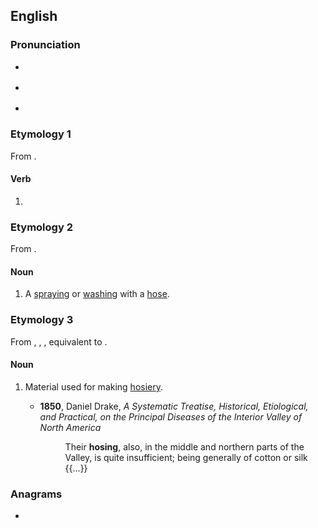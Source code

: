 ==English==

===Pronunciation===
* {{a|RP}} {{IPA|en|/ˈhəʊzɪŋ/}}
* {{a|GA}} {{IPA|en|/ˈhoʊzɪŋ/}}
* {{rhymes|en|əʊzɪŋ}}

===Etymology 1===
From {{suffix|en|hose|ing|pos2=present participle ending}}.

====Verb====
{{head|en|verb form}}

# {{present participle of|en|hose|nocat=1}}

===Etymology 2===
From {{suffix|en|hose|ing|pos2=gerund ending}}.

====Noun====
{{en-noun}}

# A [[spray]]ing or [[wash]]ing with a [[hose]].

===Etymology 3===
From {{inh|en|enm|hosinge}}, {{m|enm|hosiinge}}, {{m|enm|hosiynge}}, equivalent to {{suffix|en|hose|ing}}.

====Noun====
{{en-noun|?}}

# {{lb|en|archaic}} Material used for making [[hosiery]].
#* '''1850''', Daniel Drake, ''A Systematic Treatise, Historical, Etiological, and Practical, on the Principal Diseases of the Interior Valley of North America''
#*: Their '''hosing''', also, in the middle and northern parts of the Valley, is quite insufficient; being generally of cotton or silk {{...}}

===Anagrams===
* {{anagrams|en|a=ghinos|Higson|hongis}}
